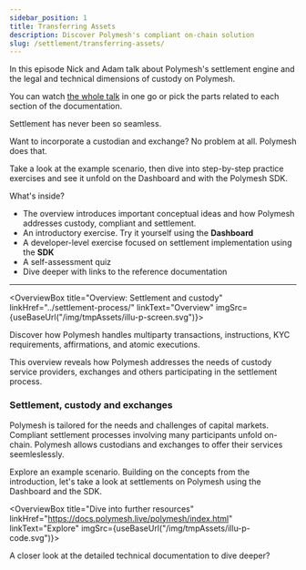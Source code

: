 ```yaml
---
sidebar_position: 1
title: Transferring Assets
description: Discover Polymesh's compliant on-chain solution
slug: /settlement/transferring-assets/
---
```



<OverviewVideoBox title="Settlement & Custody" videoId="8sgIgPBdO7U">

In this episode Nick and Adam talk about Polymesh's settlement engine and the legal and technical dimensions of custody on Polymesh.

You can watch [the whole talk](/docs/resources/polymesh-webcast) in one go or pick the parts related to each section of the documentation.

</OverviewVideoBox>

Settlement has never been so seamless.

Want to incorporate a custodian and exchange? No problem at all. Polymesh does that.

Take a look at the example scenario, then dive into step-by-step practice exercises and see it unfold on the Dashboard and with the Polymesh SDK.

What's inside?

- The overview introduces important conceptual ideas and how Polymesh addresses custody, compliant and settlement.
- An introductory exercise. Try it yourself using the **Dashboard**
- A developer-level exercise focused on settlement implementation using the **SDK**
- A self-assessment quiz
- Dive deeper with links to the reference documentation

---

<OverviewBox title="Overview: Settlement and custody" linkHref="../settlement-process/" linkText="Overview" imgSrc={useBaseUrl("/img/tmpAssets/illu-p-screen.svg")}>

Discover how Polymesh handles multiparty transactions, instructions, KYC requirements, affirmations, and atomic executions.

This overview reveals how Polymesh addresses the needs of custody service providers, exchanges and others participating in the settlement process.

</OverviewBox>

### Settlement, custody and exchanges

Polymesh is tailored for the needs and challenges of capital markets. Compliant settlement processes involving many participants unfold on-chain. Polymesh allows custodians and exchanges to offer their services seemleslessly.

Explore an example scenario. Building on the concepts from the introduction, let's take a look at settlements on Polymesh using the Dashboard and the SDK.

<ActionCardWrapper>
  <ActionCard
    href="../with-dashboard/"
    text="Settlement with the Dashboard"
    desc="Let's perform a settlement with your browser and the Polymesh Dashboard. A step-by-step example."
  ></ActionCard>
  <ActionCard
    href="../sdk/"
    showDevSign="true"
    text="Settlement with the SDK"
    desc="Create trades and affirm instructions with the SDK"
  ></ActionCard>
</ActionCardWrapper>

<OverviewBox title="Dive into further resources" linkHref="https://docs.polymesh.live/polymesh/index.html" linkText="Explore" imgSrc={useBaseUrl("/img/tmpAssets/illu-p-code.svg")}>

A closer look at the detailed technical documentation to dive deeper?

</OverviewBox>
